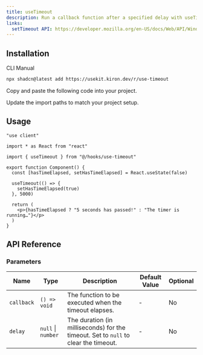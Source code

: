 ```yaml
---
title: useTimeout
description: Run a callback function after a specified delay with useTimeout.
links:
  setTimeout API: https://developer.mozilla.org/en-US/docs/Web/API/Window/setTimeout
---
```


<ComponentPreview name="use-timeout-demo" />

## Installation

<Tabs defaultValue="cli">

<TabsList>
  <TabsTrigger value="cli">CLI</TabsTrigger>
  <TabsTrigger value="manual">Manual</TabsTrigger>
</TabsList>

<TabsContent value="cli">

```bash
npx shadcn@latest add https://usekit.kiron.dev/r/use-timeout
```

</TabsContent>

<TabsContent value="manual">

<Steps>

<Step>Copy and paste the following code into your project.</Step>

<ComponentSource name="use-timeout" />

<Step>Update the import paths to match your project setup.</Step>

</Steps>

</TabsContent>

</Tabs>

## Usage

```tsx {5, 10-12}
"use client"

import * as React from "react"

import { useTimeout } from "@/hooks/use-timeout"

export function Component() {
  const [hasTimeElapsed, setHasTimeElapsed] = React.useState(false)

  useTimeout(() => {
    setHasTimeElapsed(true)
  }, 5000)

  return (
    <p>{hasTimeElapsed ? "5 seconds has passed!" : "The timer is running…"}</p>
  )
}
```

## API Reference

### Parameters

| Name       | Type               | Description                                                                         | Default Value | Optional |
| ---------- | ------------------ | ----------------------------------------------------------------------------------- | ------------- | -------- |
| `callback` | `() => void`       | The function to be executed when the timeout elapses.                               | -             | No       |
| `delay`    | `null` \| `number` | The duration (in milliseconds) for the timeout. Set to `null` to clear the timeout. | -             | No       |
